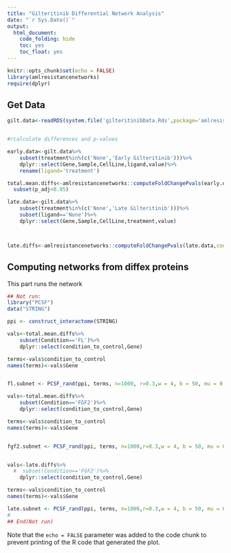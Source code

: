 ---
title: "Gilteritinib Differential Network Analysis"
date: "`r Sys.Date()`"
output:
  html_document: 
    code_folding: hide
    toc: yes
    toc_float: yes
---

```{r setup, include=FALSE}
knitr::opts_chunk$set(echo = FALSE)
library(amlresistancenetworks)
require(dplyr)
```



## Get Data

```{r Load Data, echo=FALSE, message=FALSE, warning=FALSE}
gilt.data<-readRDS(system.file('gilteritinibData.Rds',package='amlresistancenetworks'))


#rcalculate differences and p-values

early.data<-gilt.data%>%
    subset(treatment%in%(c('None','Early Gilteritinib')))%>%
    dplyr::select(Gene,Sample,CellLine,ligand,value)%>%
    rename(ligand='treatment')

total.mean.diffs<-amlresistancenetworks::computeFoldChangePvals(early.data,control='None',conditions=c("FL","FGF2"))%>%
  subset(p_adj<0.05)

late.data<-gilt.data%>%
    subset(treatment%in%(c('None','Late Gilteritinib')))%>%
    subset(ligand=='None')%>%
    dplyr::select(Gene,Sample,CellLine,treatment,value)



late.diffs<-amlresistancenetworks::computeFoldChangePvals(late.data,control='None',conditions=c("Late Gilteritinib"))%>%subset(p_adj<0.05)


```


## Computing networks from diffex proteins

This part runs the network
```{r full network, echo=FALSE, waarning=FALSE}
## Not run: 
library("PCSF")
data("STRING")

ppi <- construct_interactome(STRING)

vals<-total.mean.diffs%>%
    subset(Condition=='FL')%>%
    dplyr::select(condition_to_control,Gene)

terms<-vals$condition_to_control
names(terms)<-vals$Gene


fl.subnet <- PCSF_rand(ppi, terms, n=1000, r=0.3,w = 4, b = 50, mu = 0.0005)

vals<-total.mean.diffs%>%
    subset(Condition=='FGF2')%>%
    dplyr::select(condition_to_control,Gene)

terms<-vals$condition_to_control
names(terms)<-vals$Gene


fgf2.subnet <- PCSF_rand(ppi, terms, n=1000,r=0.3,w = 4, b = 50, mu = 0.0005)


vals<-late.diffs%>%
  #  subset(Condition=='FGF2')%>%
    dplyr::select(condition_to_control,Gene)

terms<-vals$condition_to_control
names(terms)<-vals$Gene

late.subnet <- PCSF_rand(ppi, terms, n=1000,r=0.3,w = 4, b = 50, mu = 0.0005)
#
## End(Not run)

```

Note that the `echo = FALSE` parameter was added to the code chunk to prevent printing of the R code that generated the plot.

